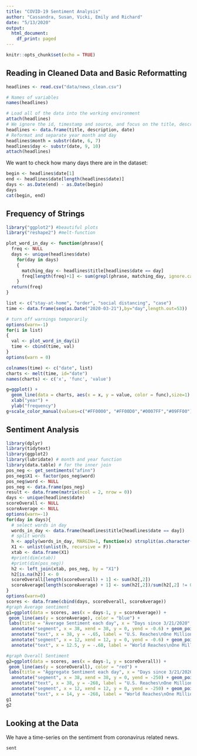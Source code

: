 ```yaml
---
title: "COVID-19 Sentiment Analysis"
author: "Cassandra, Susan, Vicki, Emily and Richard"
date: "5/13/2020"
output:
  html_document:
    df_print: paged
---
```


```r
knitr::opts_chunk$set(echo = TRUE)
```

## Reading in Cleaned Data and Basic Reformatting
```r
headlines <- read.csv("data/news_clean.csv")

# Names of variables
names(headlines)

# Load all of the data into the working environment
attach(headlines)
# We ignore the id, timestamp and source, and focus on the title, description and date
headlines <- data.frame(title, description, date)
# Reformat and separate year month and day
headlines$month = substr(date, 6, 7)
headlines$day <- substr(date, 9, 10)
attach(headlines)
```
We want to check how many days there are in the dataset:
```R
begin <- headlines$date[1]
end <- headlines$date[length(headlines$date)]
days <- as.Date(end) - as.Date(begin)
days
cat(begin, end)
```

## Frequency of Strings
```r
library("ggplot2") #beautiful plots
library("reshape2") #melt-function

plot_word_in_day <- function(phrase){
  freq <- NULL
  days <- unique(headlines$date)
    for(day in days)
    {
      matching_day <- headlines$title[headlines$date == day]
      freq[length(freq)+1] <- sum(grepl(phrase, matching_day, ignore.case = FALSE))
    }
  return(freq)
}

list <- c("stay-at-home", "order", "social distancing", "case")
time <- data.frame(seq(as.Date("2020-03-21"),by="day",length.out=53))

# turn off warnings temporarily
options(warn=-1)
for(i in list)
{
  val <- plot_word_in_day(i)
  time <- cbind(time, val)
}
options(warn = 0)

colnames(time) <- c("date", list)
charts <- melt(time, id="date")
names(charts) <- c('x', 'func', 'value')

g=ggplot() +
  geom_line(data = charts, aes(x = x, y = value, color = func),size=1) +
  xlab("year") +
  ylab("frequency")
g+scale_color_manual(values=c("#FF0000", "#FF00D0","#0007FF","#09FF00"))
```

## Sentiment Analysis
```r
library(dplyr)
library(tidytext)
library(ggplot2)
library(lubridate) # month and year function
library(data.table) # for the inner join
pos_neg <- get_sentiments("afinn")
pos_neg$X1 <- factor(pos_neg$word)
pos_neg$word <- NULL
pos_neg <- data.frame(pos_neg)
result <- data.frame(matrix(ncol = 2, nrow = 0))
days <- unique(headlines$date)
scoreOverall <- NULL
scoreAverage <- NULL
options(warn=-1)
for(day in days){
  # select words in day
  words_in_day <- data.frame(headlines$title[headlines$date == day])
  # split words 
  h <- apply(words_in_day, MARGIN=1, function(x) strsplit(as.character(x)," "))
  X1 <- unlist(unlist(h, recursive = F))
  xtab <- data.frame(X1)
  #print(dim(xtab))
  #print(dim(pos_neg))
  h2 <- left_join(xtab, pos_neg, by = "X1")
  h2[is.na(h2)] <- 0
  scoreOverall[length(scoreOverall) + 1] <- sum(h2[,2])
  scoreAverage[length(scoreAverage) + 1] <- sum(h2[,2])/sum(h2[,2] != 0)
}
options(warn=0)
scores <- data.frame(cbind(days, scoreOverall, scoreAverage))
#graph Average sentiment
g1=ggplot(data = scores, aes(x = days-1, y = scoreAverage)) +
 geom_line(aes(y = scoreAverage), color = "blue") + 
 labs(title = "Average Sentiment each day", x = "Days since 3/21/2020", y = "Average Sentiment")+ 
  annotate("segment", x = 38, xend = 38, y = 0, yend = -0.6) + geom_point(aes(x = 38, y = -0.6)) + 
  annotate("text", x = 38, y = -.65, label = "U.S. Reaches\nOne Million Total Cases\nof COVID-19", size = 2.5)+ 
  annotate("segment", x = 12, xend = 12, y = 0, yend = -0.6) + geom_point(aes(x = 12, y = -0.6)) + 
  annotate("text", x = 12.5, y = -.68, label = "World Reaches\nOne Million Total Cases\nof COVID-19", size = 2.5)

#graph Overall Sentiment
g2=ggplot(data = scores, aes(x = days-1, y = scoreOverall)) +
 geom_line(aes(y = scoreOverall), color = "red") + 
 labs(title = "Aggregate Sentiment each day", x = "Days since 3/21/2020", y = "Overall Sentiment")+ 
  annotate("segment", x = 38, xend = 38, y = 0, yend = -250) + geom_point(aes(x = 38, y = -250)) + 
  annotate("text", x = 38, y = -268, label = "U.S. Reaches\nOne Million Total Cases\nof COVID-19", size = 2.5)+ 
  annotate("segment", x = 12, xend = 12, y = 0, yend = -250) + geom_point(aes(x = 12, y = -250)) + 
  annotate("text", x = 14, y = -268, label = "World Reaches\nOne Million Total Cases\nof COVID-19", size = 2.5)
g1
g2
```
## Looking at the Data
We have a time-series on the sentiment from coronavirus related news.
```R
sent
```
